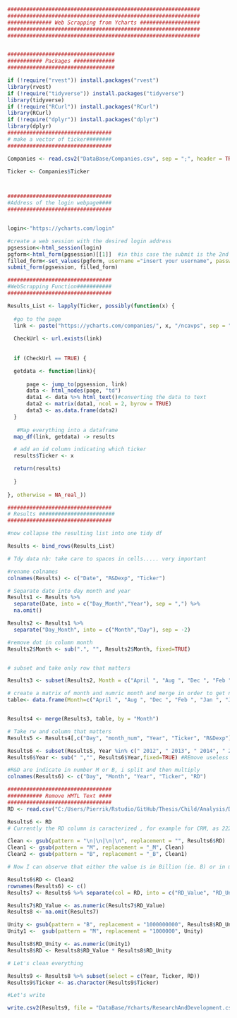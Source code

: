 ```r


#############################################################
#############################################################
############## Web Scrapping from Ycharts ###################
#############################################################
#############################################################


##################################
########### Packages #############
##################################

if (!require("rvest")) install.packages("rvest")
library(rvest) 
if (!require("tidyverse")) install.packages("tidyverse")
library(tidyverse)
if (!require("RCurl")) install.packages("RCurl")
library(RCurl)
if (!require("dplyr")) install.packages("dplyr")
library(dplyr)
#################################
# make a vector of ticker########
#################################

Companies <- read.csv2("DataBase/Companies.csv", sep = ";", header = TRUE, stringsAsFactors = FALSE)

Ticker <- Companies$Ticker



#################################
#Address of the login webpage####
#################################


login<-"https://ycharts.com/login"

#create a web session with the desired login address
pgsession<-html_session(login)
pgform<-html_form(pgsession)[[1]]  #in this case the submit is the 2nd form
filled_form<-set_values(pgform, username ="insert your username", password="insert your password")
submit_form(pgsession, filled_form)

#################################
#WebScrapping Function###########
#################################

Results_List <- lapply(Ticker, possibly(function(x) {
  
  #go to the page
  link <- paste("https://ycharts.com/companies/", x, "/ncavps", sep = "")
  
  CheckUrl <- url.exists(link)
  
  
  if (CheckUrl == TRUE) {

  getdata <- function(link){
      
      page <- jump_to(pgsession, link)
      data <- html_nodes(page, "td")
      data1 <- data %>% html_text()#converting the data to text
      data2 <- matrix(data1, ncol = 2, byrow = TRUE)
      data3 <- as.data.frame(data2)
  }  
  
   #Map everything into a dataframe
  map_df(link, getdata) -> results

  # add an id column indicating which ticker
  results$Ticker <- x

  return(results)
  
  }
  
}, otherwise = NA_real_))

#################################
# Results ########################
#################################

#now collapse the resulting list into one tidy df

Results <- bind_rows(Results_List)

# Tdy data nb: take care to spaces in cells..... very important

#rename colnames
colnames(Results) <- c("Date", "R&Dexp", "Ticker")

# Separate date into day month and year
Results1 <- Results %>% 
  separate(Date, into = c("Day_Month","Year"), sep = ",") %>%
  na.omit()

Results2 <- Results1 %>%
  separate("Day_Month", into = c("Month","Day"), sep = -2) 

#remove dot in column month
Results2$Month <- sub(".", "", Results2$Month, fixed=TRUE)


# subset and take only row that matters

Results3 <- subset(Results2, Month = c("April ", "Aug ", "Dec ", "Feb ", "Jan ", "July ", "June ", "March ", "May ", "Nov ", "Oct ", "Sept "))

# create a matrix of month and numric month and merge in order to get numeric month in my principal df
table<- data.frame(Month=c("April ", "Aug ", "Dec ", "Feb ", "Jan ", "July ", "June ", "March ", "May ", "Nov ", "Oct ", "Sept "), month_num=c("04","08","12","02","01","07","06","03","05","11","10","09"))


Results4 <- merge(Results3, table, by = "Month")

# Take rw and column that matters
Results5 <- Results4[,c("Day", "month_num", "Year", "Ticker", "R&Dexp")]

Results6 <- subset(Results5, Year %in% c(" 2012", " 2013", " 2014", " 2015", " 2016"))
Results6$Year <- sub(" ","", Results6$Year,fixed=TRUE) #REmove useless space

#R&D are indicate in number M or B, i split and then multiply
colnames(Results6) <- c("Day", "Month", "Year", "Ticker", "RD")

#################################
########### Remove HMTL Text ####
#################################
RD <- read.csv("C:/Users/Pierrik/Rstudio/GitHub/Thesis/Child/Analysis/DataBase/Ycharts/RD.txt", sep="")

Results6 <- RD
# Currently the RD column is caracterized , for example for CRM, as 222.13M\n                \n  --> I have to remove the \n  

Clean <- gsub(pattern = "\n|\n|\n|\n", replacement = "", Results6$RD)
Clean1 <- gsub(pattern = "M", replacement = "_M", Clean)
Clean2 <- gsub(pattern = "B", replacement = "_B", Clean1)

# Now I can observe that either the value is in Billion (ie. B) or in million (i.e. M). Consequently I need to multiply the value by either 10^6 or 10^9

Results6$RD <- Clean2
rownames(Results6) <- c()
Results7 <- Results6 %>% separate(col = RD, into = c("RD_Value", "RD_Unity"), sep = "_")

Results7$RD_Value <- as.numeric(Results7$RD_Value)
Results8 <- na.omit(Results7)

Unity <- gsub(pattern = "B", replacement = "1000000000", Results8$RD_Unity) 
Unity1 <-  gsub(pattern = "M", replacement = "1000000", Unity)

Results8$RD_Unity <- as.numeric(Unity1)
Results8$RD <- Results8$RD_Value * Results8$RD_Unity

# Let's clean everything

Results9 <- Results8 %>% subset(select = c(Year, Ticker, RD))
Results9$Ticker <- as.character(Results9$Ticker)

#Let's write

write.csv2(Results9, file = "DataBase/Ycharts/ResearchAndDevelopment.csv")

```

